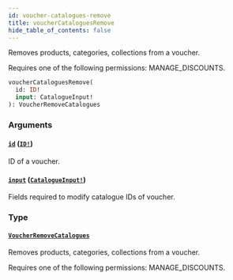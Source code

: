 ```yaml
---
id: voucher-catalogues-remove
title: voucherCataloguesRemove
hide_table_of_contents: false
---
```


Removes products, categories, collections from a voucher.

Requires one of the following permissions: MANAGE_DISCOUNTS.

```graphql
voucherCataloguesRemove(
  id: ID!
  input: CatalogueInput!
): VoucherRemoveCatalogues
```

### Arguments

#### [`id`](#) ([`ID!`](../../../developer/api-reference/scalars/id))

ID of a voucher.

#### [`input`](#) ([`CatalogueInput!`](../../../developer/api-reference/inputs/catalogue-input))

Fields required to modify catalogue IDs of voucher.

### Type

#### [`VoucherRemoveCatalogues`](../../../developer/api-reference/objects/voucher-remove-catalogues)

Removes products, categories, collections from a voucher.

Requires one of the following permissions: MANAGE_DISCOUNTS.
